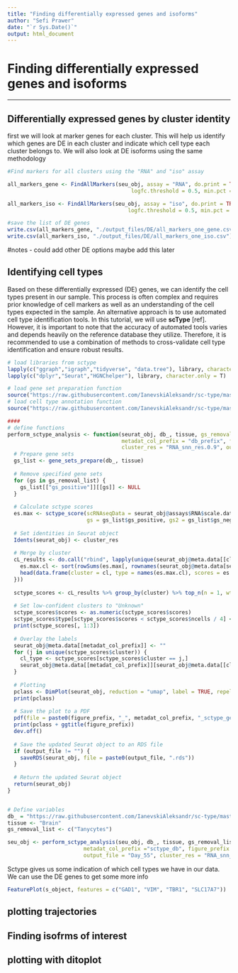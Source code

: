 ```yaml
---
title: "Finding differentially expressed genes and isoforms"
author: "Sefi Prawer"
date: "`r Sys.Date()`"
output: html_document
---
```


# Finding differentially expressed genes and isoforms {style="gray"}

------------------------------------------------------------------------

## Differentially expressed genes by cluster identity

first we will look at marker genes for each cluster. This will help us identify which genes are DE in each cluster and indicate which cell type each cluster belongs to. We will also look at DE isoforms using the same methodology

```r
#Find markers for all clusters using the "RNA" and "iso" assay

all_markers_gene <- FindAllMarkers(seu_obj, assay = "RNA", do.print = TRUE,
                                       logfc.threshold = 0.5, min.pct = 0.20, only.pos = TRUE) %>% dplyr::filter(p_val_adj < 0.05)

all_markers_iso <- FindAllMarkers(seu_obj, assay = "iso", do.print = TRUE,
                                      logfc.threshold = 0.5, min.pct = 0.20, only.pos = TRUE) %>% dplyr::filter(p_val_adj < 0.05)

#save the list of DE genes 
write.csv(all_markers_gene, "./output_files/DE/all_markers_one_gene.csv")
write.csv(all_markers_iso, "./output_files/DE/all_markers_one_iso.csv")
```

#notes - could add other DE options maybe add this later

## Identifying cell types

Based on these differentially expressed (DE) genes, we can identify the cell types present in our sample. This process is often complex and requires prior knowledge of cell markers as well as an understanding of the cell types expected in the sample. An alternative approach is to use automated cell type identification tools. In this tutorial, we will use **scType** [ref]. However, it is important to note that the accuracy of automated tools varies and depends heavily on the reference database they utilize. Therefore, it is recommended to use a combination of methods to cross-validate cell type identification and ensure robust results.

```r
# load libraries from sctype
lapply(c("ggraph","igraph","tidyverse", "data.tree"), library, character.only = T)
lapply(c("dplyr","Seurat","HGNChelper"), library, character.only = T)

# load gene set preparation function
source("https://raw.githubusercontent.com/IanevskiAleksandr/sc-type/master/R/gene_sets_prepare.R")
# load cell type annotation function
source("https://raw.githubusercontent.com/IanevskiAleksandr/sc-type/master/R/sctype_score_.R")

####
# define functions
perform_sctype_analysis <- function(seurat_obj, db_, tissue, gs_removal_list = c(), 
                                    metadat_col_prefix = "db_prefix", figure_prefix ="fig_name" ,
                                    cluster_res = "RNA_snn_res.0.9", output_file = "") {
  # Prepare gene sets
  gs_list <- gene_sets_prepare(db_, tissue)
  
  # Remove specified gene sets
  for (gs in gs_removal_list) {
    gs_list[["gs_positive"]][[gs]] <- NULL
  }
  
  # Calculate sctype scores
  es.max <- sctype_score(scRNAseqData = seurat_obj@assays$RNA$scale.data, scaled = TRUE, 
                         gs = gs_list$gs_positive, gs2 = gs_list$gs_negative)
  
  # Set identities in Seurat object
  Idents(seurat_obj) <- cluster_res
  
  # Merge by cluster
  cL_results <- do.call("rbind", lapply(unique(seurat_obj@meta.data[[cluster_res]]), function(cl) {
    es.max.cl <- sort(rowSums(es.max[, rownames(seurat_obj@meta.data[seurat_obj@meta.data[[cluster_res]] == cl, ])]), decreasing = TRUE)
    head(data.frame(cluster = cl, type = names(es.max.cl), scores = es.max.cl, ncells = sum(seurat_obj@meta.data[[cluster_res]] == cl)), 10)
  }))
  
  sctype_scores <- cL_results %>% group_by(cluster) %>% top_n(n = 1, wt = scores)
  
  # Set low-confident clusters to "Unknown"
  sctype_scores$scores <- as.numeric(sctype_scores$scores)
  sctype_scores$type[sctype_scores$scores < sctype_scores$ncells / 4] <- "Unknown"
  print(sctype_scores[, 1:3])
  
  # Overlay the labels
  seurat_obj@meta.data[[metadat_col_prefix]] <- ""
  for (j in unique(sctype_scores$cluster)) {
    cl_type <- sctype_scores[sctype_scores$cluster == j,]
    seurat_obj@meta.data[[metadat_col_prefix]][seurat_obj@meta.data[[cluster_res]] == j] <- as.character(cl_type$type[1])
  }
  
  # Plotting
  pclass <- DimPlot(seurat_obj, reduction = "umap", label = TRUE, repel = TRUE, group.by = metadat_col_prefix)
  print(pclass)
  
  # Save the plot to a PDF
  pdf(file = paste0(figure_prefix, "_", metadat_col_prefix, "_sctype_genes.pdf"), width = 8, height = 8)
  print(pclass + ggtitle(figure_prefix))
  dev.off()
  
  # Save the updated Seurat object to an RDS file
  if (output_file != "") {
    saveRDS(seurat_obj, file = paste0(output_file, ".rds"))
  }
  
  # Return the updated Seurat object
  return(seurat_obj)
}


# Define variables
db_ = "https://raw.githubusercontent.com/IanevskiAleksandr/sc-type/master/ScTypeDB_full.xlsx"; # this is a defualt databse from sctype 
tissue <- "Brain"
gs_removal_list <- c("Tanycytes")

seu_obj <- perform_sctype_analysis(seu_obj, db_, tissue, gs_removal_list, 
                        metadat_col_prefix ="sctype_db", figure_prefix = "Day_55",
                        output_file = "Day_55", cluster_res = "RNA_snn_res.0.9")

```

Sctype gives us some indication of which cell types we have in our data. We can use the DE genes to get some more info

```r
FeaturePlot(s_object, features = c("GAD1", "VIM", "TBR1", "SLC17A7"))

```

## plotting trajectories

## 

## Finding isofrms of interest

## 

## plotting with ditoplot
